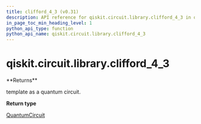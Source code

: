 ```yaml
---
title: clifford_4_3 (v0.31)
description: API reference for qiskit.circuit.library.clifford_4_3 in qiskit v0.31
in_page_toc_min_heading_level: 1
python_api_type: function
python_api_name: qiskit.circuit.library.clifford_4_3
---
```


<span id="qiskit-circuit-library-clifford-4-3" />

# qiskit.circuit.library.clifford\_4\_3

<Function id="qiskit.circuit.library.clifford_4_3" isDedicatedPage={true} github="https://github.com/qiskit/qiskit/tree/stable/0.18/qiskit/circuit/library/templates/clifford/clifford_4_3.py" signature="clifford_4_3()">
  **Returns**

  template as a quantum circuit.

  **Return type**

  [QuantumCircuit](qiskit.circuit.QuantumCircuit "qiskit.circuit.QuantumCircuit")
</Function>

